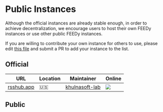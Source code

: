 # Public Instances

Although the official instances are already stable enough, in order to achieve decentralization, we encourage users to host their own FEEDy instances or use other public FEEDy instances.

If you are willing to contribute your own instance for others to use, please edit [this file](https://github.com/khulnasoft-lab/feedy/tree/master/website/src/components/InstanceList.tsx) and submit a PR to add your instance to the list.

## Official

| URL | Location | Maintainer | Online |
| --- | --- | --- | --- |
| [rsshub.app](https://rsshub.app) | 🇺🇸 | [khulnasoft-lab](https://khulnasoft-lab.cc) | ![](https://img.shields.io/website.svg?label=&url=https://rsshub.app/test/cache) |

## Public

<InstanceList />
